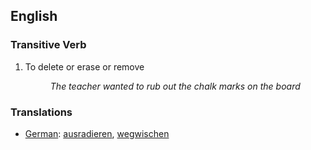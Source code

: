 == English ==

=== Transitive Verb ===

# To delete or erase or remove
#: ''The teacher wanted to rub out the chalk marks on the board''

===Translations===
*[[German]]: [[ausradieren]], [[wegwischen]]
